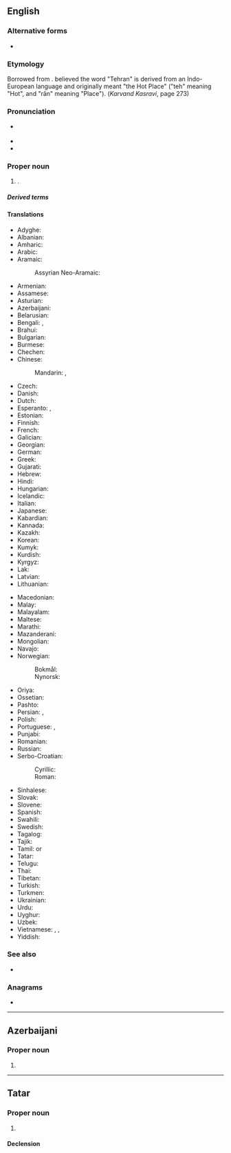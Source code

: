 ==English==
{{wikipedia}}

===Alternative forms===
* {{alter|en|Teheran}}

===Etymology===
Borrowed from {{bor|en|fa|تهران|tr=tehrân}}. {{w|Ahmad Kasravi}} believed the word "Tehran" is derived from an Indo-European language and originally meant "the Hot Place" ("teh" meaning "Hot", and "rān" meaning "Place"). (''Karvand Kasravi'', page 273)

===Pronunciation===
* {{a|UK}} {{IPA|en|/ˈtɛ.ɹæn/|/ˈteəɹ.ɑːn/}}
* {{audio|en|En-Tehran.ogg|Audio}}
* {{hyphenation|en|Teh|ran}}

===Proper noun===
{{en-proper noun}}

# {{place|en|capital city|c/Iran}}.

=====Derived terms=====
{{der3|en
|Tehrangeles
|Tehrani
|Tehranian
}}

====Translations====
{{trans-top|capital of Iran}}
* Adyghe: {{t|ady|Тегеран}}
* Albanian: {{t|sq|Teheran|m}}
* Amharic: {{t|am|ቴህራን|}}
* Arabic: {{t|ar|طَهْرَان|f}}
* Aramaic:
*: Assyrian Neo-Aramaic: {{t|aii|ܛܗܪܢ|sc=Syrc}}
* Armenian: {{t+|hy|Թեհրան}}
* Assamese: {{t|as|তেহৰাণ}}
* Asturian: {{t|ast|Teḥrán}}
* Azerbaijani: {{t+|az|Tehran}}
* Belarusian: {{t|be|Тэгера́н|m}}
* Bengali: {{t|bn|তেহরান}}, {{t|bn|তেহ্রাণ}}
* Brahui: {{t|brh|Taerán}}
* Bulgarian: {{t|bg|Техера́н|m}}
* Burmese: {{t|my|တီဟီရန်}}
* Chechen: {{t|ce|ТехӀран}}
* Chinese:
*: Mandarin: {{t+|cmn|德黑蘭|sc=Hani}}, {{t+|cmn|德黑兰|tr=Déhēilán|sc=Hani}}
* Czech: {{t+|cs|Teherán|m}}
* Danish: {{t|da|Teheran}}
* Dutch: {{t+|nl|Teheran|n}}
* Esperanto: {{t+|eo|Teherano}}, {{t|eo|Tehrano}}
* Estonian: {{t+|et|Teheran}}
* Finnish: {{t+|fi|Teheran}}
* French: {{t+|fr|Téhéran|m}}
* Galician: {{t+|gl|Teherán}}
* Georgian: {{t+|ka|თეირანი}}
* German: {{t+|de|Teheran|n}}
* Greek: {{t+|el|Τεχεράνη}}
* Gujarati: {{t|gu|તેહરાન}}
* Hebrew: {{t|he|טֶהֱרָאן|f|tr=teherán}}
* Hindi: {{t|hi|तेहरान|m}}
* Hungarian: {{t+|hu|Teherán}}
* Icelandic: {{t|is|Teheran}}
* Italian: {{t+|it|Teheran}}
* Japanese: {{t+|ja|テヘラン|tr=Teheran}}
* Kabardian: {{t|kbd|Дыхьэрэн}}
* Kannada: {{t|kn|ತೆಹ್ರಾನ್}}
* Kazakh: {{t|kk|Тегеран}}
* Korean: {{t+|ko|^테헤란}}
* Kumyk: {{t|kum|Тегьран}}
* Kurdish: {{t+|ku|Taran}}
* Kyrgyz: {{t|ky|Тегеран}}
* Lak: {{t|lbe|Тегьеран}}
* Latvian: {{t|lv|Teherāna|f}}
* Lithuanian: {{t|lt|Teheranas|m}}
{{trans-mid}}
* Macedonian: {{t|mk|Техеран|m}}
* Malay: {{t|ms|Teheran}}
* Malayalam: {{t|ml|ടെഹ്റാൻ}}
* Maltese: {{t|mt|Teħran|m}}
* Marathi: {{t|mr|तेहरान}}
* Mazanderani: {{t|mzn|تهرون|tr=tehrun}}
* Mongolian: {{t|mn|Тегеран}}
* Navajo: {{t|nv|Tʼehewan}}
* Norwegian:
*: Bokmål: {{t|nb|Teheran}}
*: Nynorsk: {{t|nn|Teheran}}
* Oriya: {{t|or|ତେହେରାନ}}
* Ossetian: {{t|os|Тӕхран}}
* Pashto: {{t|ps|تهران|tr=tehrān}}
* Persian: {{t+|fa|تهران|tr=tehrân}}, {{t|fa|تهرون|tr=tehrun}} {{qualifier|colloquial}}
* Polish: {{t+|pl|Teheran|m}}
* Portuguese: {{t+|pt|Teerã|f}} {{qualifier|Brazil}}, {{t+|pt|Teerão|f}} {{qualifier|Portugal}}
* Punjabi: {{t|pa|ਤਿਹ੍ਰਾਨ|tr=}}
* Romanian: {{t+|ro|Teheran}}
* Russian: {{t+|ru|Тегера́н|m}}
* Serbo-Croatian:
*: Cyrillic: {{t|sh|Те̏хера̄н|m}}
*: Roman: {{t+|sh|Tȅherān|m}}
* Sinhalese: {{t|si|ටෙහ්රාන්}}
* Slovak: {{t+|sk|Teherán|m}}
* Slovene: {{t|sl|Teheran|m}}
* Spanish: {{t+|es|Teherán|m}}
* Swahili: {{t|sw|Tehran}}
* Swedish: {{t+|sv|Teheran}}
* Tagalog: {{t|tl|Teherán}}
* Tajik: {{t+|tg|Теҳрон}}
* Tamil: {{t+|ta|தெஹரான்}} or {{t|ta|தெகுரான்}}
* Tatar: {{t|tt|Техран}}
* Telugu: {{t|te|టెహరాన}}
* Thai: {{t|th|เตหะราน}}
* Tibetan: {{t|bo|ཏེ་ཧི་རན}}
* Turkish: {{t+|tr|Tahran}}
* Turkmen: {{t|tk|Tähran}}
* Ukrainian: {{t|uk|Тегера́н|m}}
* Urdu: {{t|ur|تہران|m|tr=tehrān}}
* Uyghur: {{t|ug|تېھران}}
* Uzbek: {{t|uz|Tehron}}
* Vietnamese: {{t|vi|Tehran}}, {{t|vi|Têhêran}}, {{t|vi|Têhêrăng}}
* Yiddish: {{t|yi|טעהראַן}}
{{trans-bottom}}

===See also===
* {{list:provinces of Iran/en}}

===Anagrams===
* {{anagrams|en|a=aehnrt|anther|arthen|harten|nather|thenar}}

----

==Azerbaijani==

===Proper noun===
{{head|az|proper noun}}

# {{place|az|capital city|c/Iran|t1=Tehran}}

----

==Tatar==

===Proper noun===
{{tt-pos|proper noun|l}}

# {{place|tt|capital city|c/Iran|t1=Tehran}}

====Declension====
{{tt-latin-noun|nıñ|ga|nı|da|dan}}